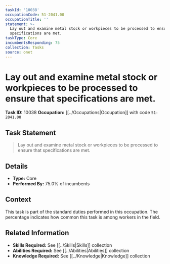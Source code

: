```yaml
---
taskId: '10038'
occupationCode: 51-2041.00
occupationTitle: ''
statement: >-
  Lay out and examine metal stock or workpieces to be processed to ensure that
  specifications are met.
taskType: Core
incumbentsResponding: 75
collection: Tasks
source: onet
---
```

# Lay out and examine metal stock or workpieces to be processed to ensure that specifications are met.

**Task ID:** 10038
**Occupation:** [[../Occupations|Occupation]] with code `51-2041.00`

## Task Statement

> Lay out and examine metal stock or workpieces to be processed to ensure that specifications are met.

## Details

- **Type:** Core
- **Performed By:** 75.0% of incumbents

## Context

This task is part of the standard duties performed in this occupation. The percentage indicates how common this task is among workers in the field.

## Related Information

- **Skills Required:** See [[../Skills|Skills]] collection
- **Abilities Required:** See [[../Abilities|Abilities]] collection
- **Knowledge Required:** See [[../Knowledge|Knowledge]] collection
